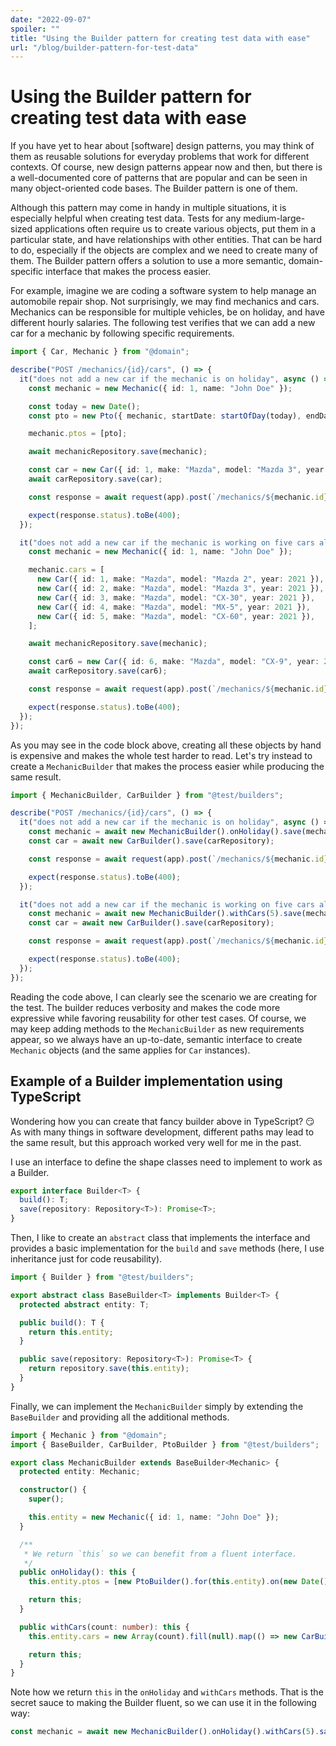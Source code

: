 ```yaml
---
date: "2022-09-07"
spoiler: ""
title: "Using the Builder pattern for creating test data with ease"
url: "/blog/builder-pattern-for-test-data"
---
```


# Using the Builder pattern for creating test data with ease

If you have yet to hear about [software] design patterns, you may think of them as reusable solutions for everyday
problems that work for different contexts. Of course, new design patterns appear now and then, but there is a
well-documented core of patterns that are popular and can be seen in many object-oriented code bases. The Builder
pattern is one of them.

Although this pattern may come in handy in multiple situations, it is especially helpful when creating test data. Tests
for any medium-large-sized applications often require us to create various objects, put them in a particular state, and
have relationships with other entities. That can be hard to do, especially if the objects are complex and we need to
create many of them. The Builder pattern offers a solution to use a more semantic, domain-specific interface that makes
the process easier.

For example, imagine we are coding a software system to help manage an automobile repair shop. Not surprisingly, we may
find mechanics and cars. Mechanics can be responsible for multiple vehicles, be on holiday, and have different hourly
salaries. The following test verifies that we can add a new car for a mechanic by following specific requirements.

```ts
import { Car, Mechanic } from "@domain";

describe("POST /mechanics/{id}/cars", () => {
  it("does not add a new car if the mechanic is on holiday", async () => {
    const mechanic = new Mechanic({ id: 1, name: "John Doe" });

    const today = new Date();
    const pto = new Pto({ mechanic, startDate: startOfDay(today), endDate: endOfDay(today) });

    mechanic.ptos = [pto];

    await mechanicRepository.save(mechanic);

    const car = new Car({ id: 1, make: "Mazda", model: "Mazda 3", year: 2021 });
    await carRepository.save(car);

    const response = await request(app).post(`/mechanics/${mechanic.id}/cars`).send({ carId: car.id });

    expect(response.status).toBe(400);
  });

  it("does not add a new car if the mechanic is working on five cars already", async () => {
    const mechanic = new Mechanic({ id: 1, name: "John Doe" });

    mechanic.cars = [
      new Car({ id: 1, make: "Mazda", model: "Mazda 2", year: 2021 }),
      new Car({ id: 2, make: "Mazda", model: "Mazda 3", year: 2021 }),
      new Car({ id: 3, make: "Mazda", model: "CX-30", year: 2021 }),
      new Car({ id: 4, make: "Mazda", model: "MX-5", year: 2021 }),
      new Car({ id: 5, make: "Mazda", model: "CX-60", year: 2021 }),
    ];

    await mechanicRepository.save(mechanic);

    const car6 = new Car({ id: 6, make: "Mazda", model: "CX-9", year: 2021 });
    await carRepository.save(car6);

    const response = await request(app).post(`/mechanics/${mechanic.id}/cars`).send({ carId: car6.id });

    expect(response.status).toBe(400);
  });
});
```

As you may see in the code block above, creating all these objects by hand is expensive and makes the whole test harder
to read. Let's try instead to create a `MechanicBuilder` that makes the process easier while producing the same result.

```ts
import { MechanicBuilder, CarBuilder } from "@test/builders";

describe("POST /mechanics/{id}/cars", () => {
  it("does not add a new car if the mechanic is on holiday", async () => {
    const mechanic = await new MechanicBuilder().onHoliday().save(mechanicRepository);
    const car = await new CarBuilder().save(carRepository);

    const response = await request(app).post(`/mechanics/${mechanic.id}/cars`).send({ carId: car.id });

    expect(response.status).toBe(400);
  });

  it("does not add a new car if the mechanic is working on five cars already", async () => {
    const mechanic = await new MechanicBuilder().withCars(5).save(mechanicRepository);
    const car = await new CarBuilder().save(carRepository);

    const response = await request(app).post(`/mechanics/${mechanic.id}/cars`).send({ carId: car.id });

    expect(response.status).toBe(400);
  });
});
```

Reading the code above, I can clearly see the scenario we are creating for the test. The builder reduces verbosity and
makes the code more expressive while favoring reusability for other test cases. Of course, we may keep adding methods to
the `MechanicBuilder` as new requirements appear, so we always have an up-to-date, semantic interface to create
`Mechanic` objects (and the same applies for `Car` instances).

## Example of a Builder implementation using TypeScript

Wondering how you can create that fancy builder above in TypeScript? 😏 As with many things in software development,
different paths may lead to the same result, but this approach worked very well for me in the past.

I use an interface to define the shape classes need to implement to work as a Builder.

```ts
export interface Builder<T> {
  build(): T;
  save(repository: Repository<T>): Promise<T>;
}
```

Then, I like to create an `abstract` class that implements the interface and provides a basic implementation for the
`build` and `save` methods (here, I use inheritance just for code reusability).

```ts
import { Builder } from "@test/builders";

export abstract class BaseBuilder<T> implements Builder<T> {
  protected abstract entity: T;

  public build(): T {
    return this.entity;
  }

  public save(repository: Repository<T>): Promise<T> {
    return repository.save(this.entity);
  }
}
```

Finally, we can implement the `MechanicBuilder` simply by extending the `BaseBuilder` and providing all the additional
methods.

```ts
import { Mechanic } from "@domain";
import { BaseBuilder, CarBuilder, PtoBuilder } from "@test/builders";

export class MechanicBuilder extends BaseBuilder<Mechanic> {
  protected entity: Mechanic;

  constructor() {
    super();

    this.entity = new Mechanic({ id: 1, name: "John Doe" });
  }

  /**
   * We return `this` so we can benefit from a fluent interface.
   */
  public onHoliday(): this {
    this.entity.ptos = [new PtoBuilder().for(this.entity).on(new Date()).build()];

    return this;
  }

  public withCars(count: number): this {
    this.entity.cars = new Array(count).fill(null).map(() => new CarBuilder().build());

    return this;
  }
}
```

Note how we return `this` in the `onHoliday` and `withCars` methods. That is the secret sauce to making the Builder
fluent, so we can use it in the following way:

```ts
const mechanic = await new MechanicBuilder().onHoliday().withCars(5).save(mechanicRepository);
```
